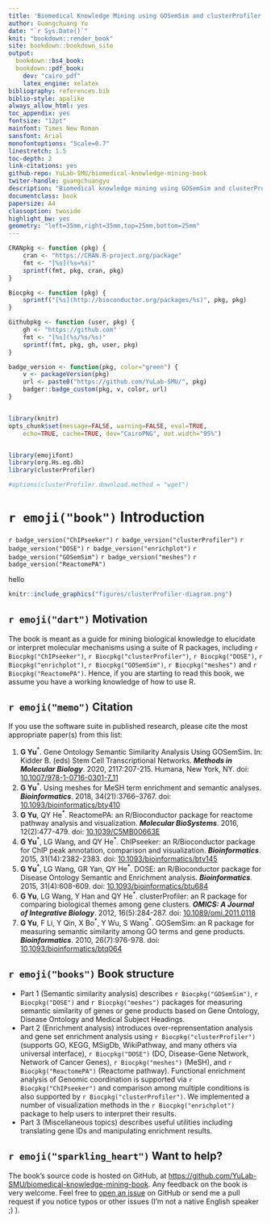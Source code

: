 ```yaml
---
title: 'Biomedical Knowledge Mining using GOSemSim and clusterProfiler'
author: Guangchuang Yu
date: "`r Sys.Date()`"
knit: "bookdown::render_book"
site: bookdown::bookdown_site
output:
  bookdown::bs4_book:
  bookdown::pdf_book:
    dev: "cairo_pdf"
    latex_engine: xelatex
bibliography: references.bib
biblio-style: apalike
always_allow_html: yes
toc_appendix: yes
fontsize: "12pt"
mainfont: Times New Roman
sansfont: Arial
monofontoptions: "Scale=0.7"
linestretch: 1.5
toc-depth: 2
link-citations: yes
github-repo: YuLab-SMU/biomedical-knowledge-mining-book
twiter-handle: guangchuangyu
description: "Biomedical knowledge mining using GOSemSim and clusterProfiler."
documentclass: book
papersize: A4
classoption: twoside
highlight_bw: yes
geometry: "left=35mm,right=35mm,top=25mm,bottom=25mm"
---
```



```r
CRANpkg <- function (pkg) {
    cran <- "https://CRAN.R-project.org/package"
    fmt <- "[%s](%s=%s)"
    sprintf(fmt, pkg, cran, pkg)
}

Biocpkg <- function (pkg) {
    sprintf("[%s](http://bioconductor.org/packages/%s)", pkg, pkg)
}

Githubpkg <- function (user, pkg) {
    gh <- "https://github.com"
    fmt <- "[%s](%s/%s/%s)"
    sprintf(fmt, pkg, gh, user, pkg)
}

badge_version <- function(pkg, color="green") {
    v <- packageVersion(pkg)
    url <- paste0("https://github.com/YuLab-SMU/", pkg)
    badger::badge_custom(pkg, v, color, url)
}


library(knitr)
opts_chunk$set(message=FALSE, warning=FALSE, eval=TRUE, 
    echo=TRUE, cache=TRUE, dev="CairoPNG", out.width="95%")


library(emojifont)
library(org.Hs.eg.db)
library(clusterProfiler)

#options(clusterProfiler.download.method = "wget")
```


# `r emoji("book")` Introduction {-}

`r badge_version("ChIPseeker")`
`r badge_version("clusterProfiler")`
`r badge_version("DOSE")`
`r badge_version("enrichplot")`
`r badge_version("GOSemSim")`
`r badge_version("meshes")`
`r badge_version("ReactomePA")`



hello

```r
knitr::include_graphics("figures/clusterProfiler-diagram.png")
```

<!--
In recently years, high-throughput experimental techniques such as
microarray, RNA-Seq and mass spectrometry can detect cellular
molecules at systems-level. These kinds of analyses generate huge
quantitaties of data, which need to be given a biological
interpretation. A commonly used approach is via clustering in the gene
dimension for grouping different genes based on their similarities[@yu2010].

To search for shared functions among genes, a common way is to
incorporate the biological knowledge, such as Gene Ontology (GO) and
Kyoto Encyclopedia of Genes and Genomes (KEGG), for identifying
predominant biological themes of a collection of genes.

After clustering analysis, researchers not only want to determine
whether there is a common theme of a particular gene cluster, but also
to compare the biological themes among gene clusters. The manual step
to choose interesting clusters followed by enrichment analysis on each
selected cluster is slow and tedious. To bridge this gap, we designed
[clusterProfiler](https://www.bioconductor.org/packages/clusterProfiler)[@yu2012], for comparing and visualizing functional
profiles among gene clusters.

-->

## `r emoji("dart")` Motivation {-}

The book is meant as a guide for mining biological knowledge to elucidate or interpret molecular mechanisms using a suite of R packages, including `r Biocpkg("ChIPseeker")`, `r Biocpkg("clusterProfiler")`, `r Biocpkg("DOSE")`, `r Biocpkg("enrichplot")`, `r Biocpkg("GOSemSim")`, `r Biocpkg("meshes")` and `r Biocpkg("ReactomePA")`. Hence, if you are starting to read this book, we assume you have a working knowledge of how to use R.

## `r emoji("memo")` Citation {-}

If you use the software suite in published research, please cite the most appropriate paper(s) from this list:

1. __G Yu__^\*^. Gene Ontology Semantic Similarity Analysis Using GOSemSim. In: Kidder B. (eds) Stem Cell Transcriptional Networks. __*Methods in Molecular Biology*__. 2020, 2117:207-215. Humana, New York, NY.
doi: [10.1007/978-1-0716-0301-7_11](https://doi.org/10.1007/978-1-0716-0301-7_11)
2. __G Yu__^\*^. Using meshes for MeSH term enrichment and semantic analyses. __*Bioinformatics*__. 2018, 34(21):3766–3767.
doi: [10.1093/bioinformatics/bty410](https://doi.org/10.1093/bioinformatics/bty410)
3. __G Yu__, QY He^\*^. ReactomePA: an R/Bioconductor package for reactome pathway analysis and visualization. __*Molecular BioSystems*__. 2016, 12(2):477-479.
doi: [10.1039/C5MB00663E](https://doi.org/10.1039/C5MB00663E)
4. __G Yu__^\*^, LG Wang, and QY He^\*^. ChIPseeker: an R/Bioconductor package for ChIP peak annotation, comparison and visualization. __*Bioinformatics*__. 2015, 31(14):2382-2383.
doi: [10.1093/bioinformatics/btv145](https://doi.org/10.1093/bioinformatics/btv145)
5. __G Yu__^\*^, LG Wang, GR Yan, QY He^\*^. DOSE: an R/Bioconductor package for Disease Ontology Semantic and Enrichment analysis. __*Bioinformatics*__. 2015, 31(4):608-609.
doi: [10.1093/bioinformatics/btu684](https://doi.org/10.1093/bioinformatics/btu684)
6. __G Yu__, LG Wang, Y Han and QY He^\*^. clusterProfiler: an R package for comparing biological themes among gene clusters. __*OMICS: A Journal of Integrative Biology*__. 2012, 16(5):284-287.
doi: [10.1089/omi.2011.0118](https://doi.org/10.1089/omi.2011.0118)
7. __G Yu__, F Li, Y Qin, X Bo^\*^, Y Wu, S Wang^\*^. GOSemSim: an R package for measuring semantic similarity among GO terms and gene products. __*Bioinformatics*__. 2010, 26(7):976-978.
doi: [10.1093/bioinformatics/btq064](https://doi.org/10.1093/bioinformatics/btq064)



## `r emoji("books")` Book structure {-}

+ Part 1 (Semantic similarity analysis) describes `r Biocpkg("GOSemSim")`, `r Biocpkg("DOSE")` and `r Biocpkg("meshes")` packages for measuring semantic similarity of genes or gene products based on Gene Ontology, Disease Ontology and Medical Subject Headings.
+ Part 2 (Enrichment analysis) introduces over-reprensentation analysis and gene set enrichment analysis using `r Biocpkg("clusterProfiler")` (supports GO, KEGG, MSigDb, WikiPathway, and many others via universal interface), `r Biocpkg("DOSE")` (DO, Disease-Gene Network, Network of Cancer Genes), `r Biocpkg("meshes")` (MeSH), and `r Biocpkg("ReactomePA")` (Reactome pathway). Functional enrichment analysis of Genomic coordination is supported via `r Biocpkg("ChIPseeker")` and comparison among multiple conditions is also supported by `r Biocpkg("clusterProfiler")`. We implemented a number of visualization methods in the `r Biocpkg("enrichplot")` package to help users to interpret their results. 
+ Part 3 (Miscellaneous topics) describes useful utilities including translating gene IDs and manipulating enrichment results.

## `r emoji("sparkling_heart")` Want to help? {-}


The book’s source code is hosted on GitHub, at <https://github.com/YuLab-SMU/biomedical-knowledge-mining-book>. Any feedback on the book is very welcome. Feel free to [open an issue](https://github.com/YuLab-SMU/biomedical-knowledge-mining-book/issues/new) on GitHub or send me a pull request if you notice typos or other issues (I'm not a native English speaker ;) ).

